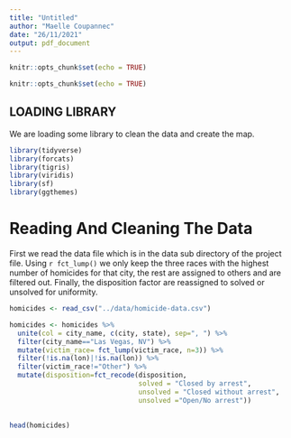 ```yaml
---
title: "Untitled"
author: "Maelle Coupannec"
date: "26/11/2021"
output: pdf_document
---
```


```r
knitr::opts_chunk$set(echo = TRUE)
```

```r
knitr::opts_chunk$set(echo = TRUE)
```

## LOADING LIBRARY

We are loading some library to clean the data and create the map.

```r
library(tidyverse)
library(forcats)
library(tigris)
library(viridis)
library(sf)
library(ggthemes)


```

# Reading And Cleaning The Data

First we read the data file which is in the data sub directory of the project file. Using `r fct_lump()` we only keep the three races with the highest number of homicides for that city, the rest are assigned to others and are filtered out. Finally, the disposition factor are reassigned to solved or unsolved for uniformity. 
 

```r
homicides <- read_csv("../data/homicide-data.csv")

homicides <- homicides %>%
  unite(col = city_name, c(city, state), sep=", ") %>%
  filter(city_name=="Las Vegas, NV") %>% 
  mutate(victim_race= fct_lump(victim_race, n=3)) %>% 
  filter(!is.na(lon)|!is.na(lon)) %>% 
  filter(victim_race!="Other") %>%
  mutate(disposition=fct_recode(disposition,
                                solved = "Closed by arrest",
                                unsolved = "Closed without arrest", 
                                unsolved ="Open/No arrest"))
  

head(homicides)
```